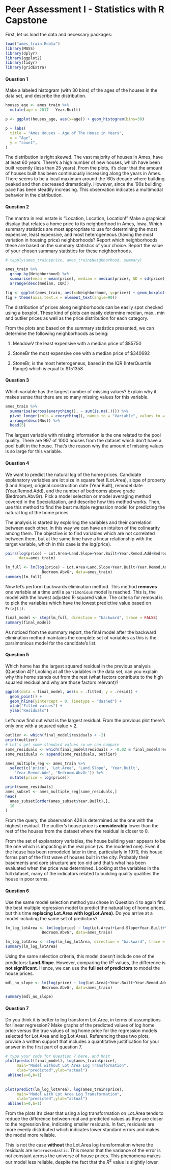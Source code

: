 # Peer Assessment I - Statistics with R Capstone

First, let us load the data and necessary packages:

```r
load("ames_train.Rdata")
library(MASS)
library(dplyr)
library(ggplot2)
library(tidyr)
library(gridExtra)
```

#### Question 1
Make a labeled histogram (with 30 bins) of the ages of the houses in the data set, and describe the distribution.


```r

houses_age <- ames_train %>%
  mutate(age = 2017 - Year.Built)

p <- ggplot(houses_age, aes(x=age)) + geom_histogram(bins=30)

p + labs(
  title = "Ames Houses - Age of The House in Years",
  x = "Age",
  y = "count",
)

```


The distribution is right skewed. The vast majority of houses in Ames, have at least 60 years. There's a high number of new houses, which have been built recently (less than 25 years). From the plots, it's clear that the amount of houses built has been continuously increasing along the years in Ames. There seems to be a local maximum around the '60s decade where building peaked and then decreased dramatically. However, since the '90s building pace has been steadily increasing. This observation indicates a multimodal behavior in the distribution.

#### Question 2

The mantra in real estate is "Location, Location, Location!" Make a graphical display that relates a home price to its neighborhood in Ames, Iowa. Which summary statistics are most appropriate to use for determining the most expensive, least expensive, and most heterogeneous (having the most variation in housing price) neighborhoods? Report which neighborhoods these are based on the summary statistics of your choice. Report the value of your chosen summary statistics for these neighborhoods.


```r
# tapply(ames_train$price, ames_train$Neighborhood, summary)

ames_train %>%
  group_by(Neighborhood) %>%
  summarise(mean = mean(price), median = median(price), SD = sd(price), IQR = IQR(price)) %>%
  arrange(desc(median, IQR))

fig <- ggplot(ames_train, aes(x=Neighborhood, y=price)) + geom_boxplot()
fig + theme(axis.text.x = element_text(angle=90))
```


The distribution of prices along neighborhoods can be easily spot checked using a boxplot. These kind of plots can easily determine median, max., min and outlier prices as well as the price distribution for each category.

From the plots and based on the summary statistics presented, we can determine the following neighborhoods as being:

1. MeadowV the least expensive with a median price of $85750

2. StoneBr the most expensive one with a median price of $340692

3. StoneBr, is the most heterogeneus, based in the IQR (InterQuartile Range) which is equal to $151358

#### Question 3

Which variable has the largest number of missing values? Explain why it makes sense that there are so many missing values for this variable.

```r
ames_train %>%
  summarise(across(everything(), ~ sum(is.na(.)))) %>% 
  pivot_longer(cols = everything(), names_to = "Variable", values_to = "NAs") %>% 
  arrange(desc(NAs)) %>%
  head(5)
```


The largest variable with missing information is the one related to the pool quality. There are 997 of 1000 houses from the dataset which don't have a pool built in the house. That's the reason why the amount of missing values is so large for this variable.

#### Question 4

We want to predict the natural log of the home prices. Candidate explanatory variables are lot size in square feet (Lot.Area), slope of property (Land.Slope), original construction date (Year.Built), remodel date (Year.Remod.Add), and the number of bedrooms above grade (Bedroom.AbvGr). Pick a model selection or model averaging method covered in the Specialization, and describe how this method works. Then, use this method to find the best multiple regression model for predicting the natural log of the home prices.

The analysis is started by exploring the variables and their correlation between each other. In this way we can have an intuiton of the colinearity among them. The objective is to find variables which are not correlated between them, but at the same time have a linear relationship with the target variable, which in this case is the log(price).

```r
pairs(log(price) ~ Lot.Area+Land.Slope+Year.Built+Year.Remod.Add+Bedroom.AbvGr,
      data=ames_train)

lm_full <- lm(log(price) ~ Lot.Area+Land.Slope+Year.Built+Year.Remod.Add+
                Bedroom.AbvGr, data=ames_train)
summary(lm_full)
```
Now let's perform backwards elimination method. This method **removes** one variable at a time until a `parsimonious` model is reached. This is, the model with the lowest adjusted R-squared value. The criteria for removal is to pick the variables which have the lowest predictive value based on `Pr(>|t|)`.

```r
final_model <- step(lm_full, direction = "backward", trace = FALSE)
summary(final_model)
```

As noticed from the summary report, the final model after the backward elimination method maintains the complete set of variables as this is the parsimonious model for the candidate's list.

#### Question 5

Which home has the largest squared residual in the previous analysis (Question 4)? Looking at all the variables in the data set, can you explain why this home stands out from the rest (what factors contribute to the high squared residual and why are those factors relevant)?


```r
ggplot(data = final_model, aes(x = .fitted, y = .resid)) +
  geom_point() +
  geom_hline(yintercept = 0, linetype = "dashed") +
  xlab("Fitted values") +
  ylab("Residuals")
```

Let's now find out what is the largest residual. From the previous plot there's only one with a squared value > 2.

```r
outlier <- which(final_model$residuals < -2)
print(outlier)
# Let's get some standard values so we can compare
some_residuals <- which(final_model$residuals > -0.02 & final_model$residuals < 0)
some_residuals <- append(some_residuals, outlier)

ames_multiple_reg <- ames_train %>% 
  select(c('price', 'Lot.Area', 'Land.Slope', 'Year.Built', 
    'Year.Remod.Add', 'Bedroom.AbvGr')) %>%
  mutate(price = log(price))

print(some_residuals)
ames_subset <- ames_multiple_reg[some_residuals,]
head(
  ames_subset[order(ames_subset$Year.Built),],
  10
)
```
From the query, the observation 428 is determined as the one with the highest residual. The outlier's house price is **considerably** lower than the rest of the houses from the dataset where the residual is closer to 0.

From the set of explanatory variables, the house building year appears to be the one which is impacting in the real price (vs. the modeled one). Even if the house has been remodeled later in time, particularly in 1970, this house forms part of the first wave of houses built in the city. Probably their basements and core structure are too old and that's what has been evaluated when the price was determined. Looking at the variables in the full dataset, many of the indicators related to building quality qualifies the house in poor terms.

#### Question 6

Use the same model selection method you chose in Question 4 to again find the best multiple regression model to predict the natural log of home prices, but this time **replacing Lot.Area with log(Lot.Area)**. Do you arrive at a model including the same set of predictors?


```r
lm_log_lotArea <- lm(log(price) ~ log(Lot.Area)+Land.Slope+Year.Built+Year.Remod.Add+
                Bedroom.AbvGr, data=ames_train)

lm_log_lotArea <- step(lm_log_lotArea, direction = "backward", trace = FALSE)
summary(lm_log_lotArea)

```

Using the same selection criteria, this model doesn't include one of the predictors: **Land.Slope**. However, comparing the $R^2$ values, the difference is **not significant**. Hence, we can use the **full set of predictors** to model the house prices.

```r
mdl_no_slope <- lm(log(price) ~ log(Lot.Area)+Year.Built+Year.Remod.Add+
                Bedroom.AbvGr, data=ames_train)

summary(mdl_no_slope)
```


#### Question 7

Do you think it is better to log transform Lot.Area, in terms of assumptions for linear regression? Make graphs of the predicted values of log home price versus the true values of log home price for the regression models selected for Lot.Area and log(Lot.Area). Referencing these two plots, provide a written support that includes a quantitative justification for your answer in the first part of question 7.

```r
# type your code for Question 7 here, and Knit
plot(predict(final_model), log(ames_train$price),
     main="Model without Lot Area Log Transformation", 
     xlab="predicted",ylab="actual")
 abline(a=0,b=1)
 
 
plot(predict(lm_log_lotArea), log(ames_train$price),
     main="Model with Lot Area Log Transformation",  
     xlab="predicted",ylab="actual")
 abline(a=0,b=1)

```

From the plots it's clear that using a log transformation on Lot.Area tends to reduce the difference between real and predicted values as they are closer to the regression line, indicating smaller residuals. In fact, residuals are more evenly distributed which indicates lower standard errors and makes the model more reliable.

This is not the case **without** the Lot.Area log transformation where the residuals are `heteroskedastic`. This means that the variance of the error is not constant across the universe of house prices. This phenomena makes our model less reliable, despite the fact that the $R^2$ value is slightly lower.